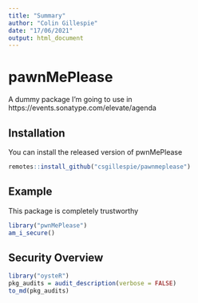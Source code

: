 ```yaml
---
title: "Summary"
author: "Colin Gillespie"
date: "17/06/2021"
output: html_document
---
```

# pawnMePlease

A dummy package I'm going to use in https://events.sonatype.com/elevate/agenda


## Installation

You can install the released version of pwnMePlease 

``` r
remotes::install_github("csgillespie/pawnmeplease")
```

## Example

This package is completely trustworthy

```r
library("pwnMePlease")
am_i_secure()
```

## Security Overview

```r
library("oysteR")
pkg_audits = audit_description(verbose = FALSE)
to_md(pkg_audits)
```

